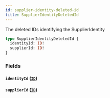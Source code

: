 ```yaml
---
id: supplier-identity-deleted-id
title: SupplierIdentityDeletedId
---
```


The deleted IDs identifying the SupplierIdentity

```graphql
type SupplierIdentityDeletedId {
  identityId: ID!
  supplierId: ID!
}
```

### Fields

#### `identityId` ([`ID`](/developers/supplier-apis/supply-api/graphql/reference/scalars/id))

#### `supplierId` ([`ID`](/developers/supplier-apis/supply-api/graphql/reference/scalars/id))
